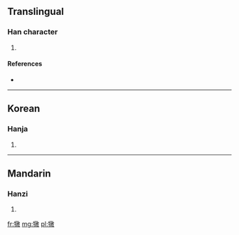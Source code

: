 ==Translingual==

===Han character===
{{Han char|rn=93|rad=牛|as=12|sn=16|four=|canj=竹手卜木大 (HQYDK)}}

# {{defn|Han|sort=牛12}}

====References====
* {{Han ref|kx=0704.140|dkj=20168|dj=1117.040|hdz=31820.050|uh=729C|ud=29340}}

----

==Korean==

===Hanja===
{{ko-hanja|hangeul=돈|eumhun=|rv=don|mr=ton|y=ton}}

# {{defn|Korean|sort=牛12}}

----

==Mandarin==

===Hanzi===
{{cmn-hanzi|pin=[[bēi]] ([[bei1]]), [[dūn]] ([[dun1]])|wg=pei<sup>1</sup>, tun<sup>1</sup>}}

# {{defn|Mandarin|sort=牛12}}

[[fr:犜]]
[[mg:犜]]
[[pl:犜]]